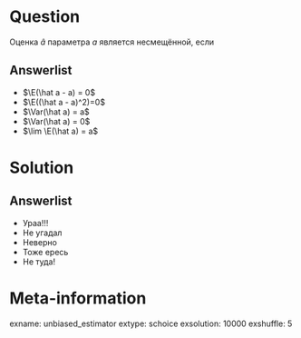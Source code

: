 Question
========

Оценка $\hat a$ параметра $a$ является несмещённой, если

Answerlist
----------

* $\E(\hat a - a) = 0$
* $\E((\hat a - a)^2)=0$
* $\Var(\hat a) = a$
* $\Var(\hat a) = 0$ 
* $\lim \E(\hat a) = a$


Solution
========

Answerlist
----------
* Ураа!!!
* Не угадал
* Неверно
* Тоже ересь
* Не туда!

Meta-information
================
exname: unbiased_estimator
extype: schoice
exsolution: 10000
exshuffle: 5
